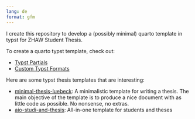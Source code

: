 ```yaml
---
lang: de
format: gfm
---
```


I create this repository to develop a (possibly minimal) quarto template in typst for ZHAW Student Thesis.

To create a quarto typst template, check out:

- [Typst Partials](https://quarto.org/docs/journals/templates.html#typst-partials)
- [Custom Typst Formats](https://quarto.org/docs/output-formats/typst-custom.html)

Here are some typst thesis templates that are interesting:

- [minimal-thesis-luebeck](https://typst.app/universe/package/minimal-thesis-luebeck): A minimalistic template for writing a thesis. The main objective of the template is to produce a nice document with as little code as possible. No nonsense, no extras.
- [aio-studi-and-thesis](https://typst.app/universe/package/aio-studi-and-thesis): All-in-one template for students and theses


